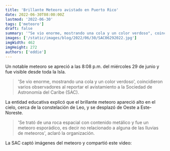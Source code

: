 ```yaml
---
title: 'Brillante Meteoro avistado en Puerto Rico'
date: 2022-06-30T08:00:00Z
lastmod: '2022-06-30'
tags: ['meteoro']
draft: false
summary: '"Se vio enorme, mostrando una cola y un color verdoso", coincidieron varios observadores al reportar el avistamiento a la Sociedad de Astronomía del Caribe (SAC).'
images: ['/static/images/blog/2022/06/30/SAC06292022.jpg']
imgWidth: 462
imgHeight: 272
authors: ['eddie']
---
```


Un notable meteoro se apreció a las 8:08 p.m. del miércoles 29 de junio y fue visible desde toda la Isla.

> 'Se vio enorme, mostrando una cola y un color verdoso', coincidieron varios observadores al reportar el avistamiento a la Sociedad de Astronomía del Caribe (SAC).

La entidad educativa explicó que el brillante meteoro apareció alto en el cielo, cerca de la constelación de Leo, y se desplazó de Oeste a Este-Noreste.

> 'Se trató de una roca espacial con contenido metálico y fue un meteoro esporádico, es decir no relacionado a alguna de las lluvias de meteoros', aclaró la organización.

La SAC captó imágenes del meteoro y compartió este video:

<ResponsiveReactPlayer url="https://youtu.be/-Au3oy7xWro" />
